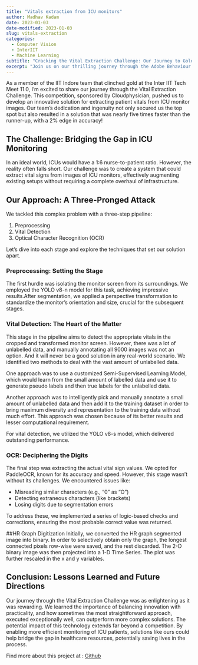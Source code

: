 ```yaml
---
title: "Vitals extraction from ICU monitors"
author: Madhav Kadam
date: 2023-01-03
date-modified: 2023-01-03
slug: vitals-extraction
categories: 
  - Computer Vision
  - InterIIT
  - Machine Learning
subtitle: "Cracking the Vital Extraction Challenge: Our Journey to Gold at Inter IIT Tech Meet 11.0"
excerpt: "Join us on our thrilling journey through the Adobe Behaviour Simulation Challenge at Inter IIT Tech Meet 12.0, where we tackled the complexities of predicting tweet engagement and generating compelling content."
---
```


As a member of the IIT Indore team that clinched gold at the Inter IIT Tech Meet 11.0, I'm excited to share our journey through the Vital Extraction Challenge. This competition, sponsored by Cloudphysician, pushed us to develop an innovative solution for extracting patient vitals from ICU monitor images. Our team's dedication and ingenuity not only secured us the top spot but also resulted in a solution that was nearly five times faster than the runner-up, with a 2% edge in accuracy!

## The Challenge: Bridging the Gap in ICU Monitoring

In an ideal world, ICUs would have a 1:6 nurse-to-patient ratio. However, the reality often falls short. Our challenge was to create a system that could extract vital signs from images of ICU monitors, effectively augmenting existing setups without requiring a complete overhaul of infrastructure.

## Our Approach: A Three-Pronged Attack

We tackled this complex problem with a three-step pipeline:

1. Preprocessing
2. Vital Detection
3. Optical Character Recognition (OCR)

Let's dive into each stage and explore the techniques that set our solution apart.

### Preprocessing: Setting the Stage

The first hurdle was isolating the monitor screen from its surroundings. We employed the YOLO v8-n model for this task, achieving impressive results.After segmentation, we applied a perspective transformation to standardize the monitor's orientation and size, crucial for the subsequent stages.

### Vital Detection: The Heart of the Matter

This stage in the pipeline aims to detect the appropriate vitals in the cropped and transformed monitor screen. However, there was a lot of unlabelled data, and manually annotating all 9000 images was not an option. And it will never be a good solution in any real-world scenario. We identified two methods to deal with the vast amount of unlabelled data.

One approach was to use a customized Semi-Supervised Learning Model, which would learn from the small amount of labelled data and use it to generate pseudo labels and then true labels for the unlabelled data.

Another approach was to intelligently pick and manually annotate a small amount of unlabelled data and then add it to the training dataset in order to bring maximum diversity and representation to the training data without much effort. This approach was chosen because of its better results and lesser computational requirement.

For vital detection, we utilized the YOLO v8-s model, which delivered outstanding performance.

### OCR: Deciphering the Digits

The final step was extracting the actual vital sign values. We opted for PaddleOCR, known for its accuracy and speed. However, this stage wasn't without its challenges. We encountered issues like:

- Misreading similar characters (e.g., "0" as "O")
- Detecting extraneous characters (like brackets)
- Losing digits due to segmentation errors

To address these, we implemented a series of logic-based checks and corrections, ensuring the most probable correct value was returned.

##HR Graph Digitization
Initially, we converted the HR graph segmented image into binary. In order to selectively obtain only the graph, the longest connected pixels row-wise were saved, and the rest discarded. The 2-D binary image was then projected into a 1-D Time Series. The plot was further rescaled in the x and y variables.

## Conclusion: Lessons Learned and Future Directions

Our journey through the Vital Extraction Challenge was as enlightening as it was rewarding. We learned the importance of balancing innovation with practicality, and how sometimes the most straightforward approach, executed exceptionally well, can outperform more complex solutions. The potential impact of this technology extends far beyond a competition. By enabling more efficient monitoring of ICU patients, solutions like ours could help bridge the gap in healthcare resources, potentially saving lives in the process.

Find more about this project at : [Github](https://github.com/CynapticsAI/Cloudphysician-InterIIT2023.git)